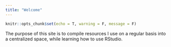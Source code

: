 ```yaml
---
title: "Welcome"
---
```


```r
knitr::opts_chunk$set(echo = T, warning = F, message = F)
```

The purpose of this site is to compile resources I use on a regular basis into a centralized space, while learning how to use RStudio.

